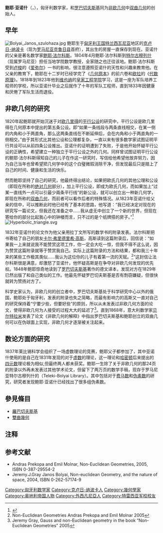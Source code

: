 {{Infobox Scientist 
|name        = 鲍耶·亚诺什
|image       = JanosBolyai.jpg
|image_size  = 200px
|birth_date  = 1802年12月15日
|birth_place = [[克卢日-纳波卡|克卢日-纳波卡]]
|citizenship = 
|nationality = [[匈牙利王国|匈牙利王国]]
|death_date  = 1860年1月27日
|alma_mater  = [[维也纳皇家工程学院|维也纳皇家工程学院]]
|doctoral_advisor = 
|academic_advisors  = 
|doctoral_students = 
|notable_students  = 
|known_for   = [[非欧几何|非欧几何]]
|author_abbrev_bot = 
|author_abbrev_zoo = 
|influences        = 
|death_place = [[特尔古穆列什|特尔古穆列什]]
|fields      = [[几何学|几何学]]
|influenced  = 
|awards      = 
|religion    = 
|signature   = 
|footnotes   = 
}}

'''鲍耶·亚诺什'''（{{lang-hu|'''Bolyai János'''}}，{{bd|1802年|10月15日|1860年|1月27日}}），匈牙利数学家，和[[罗巴切夫斯基|罗巴切夫斯基]]同为[[非欧几何|非欧几何]]中[[双曲几何|双曲几何]]的创始人。

== 早年 ==
[[File:Bolyai_Janos_szulohaza.jpg|thumb]]
鲍耶生于[[匈牙利王国|匈牙利王国]][[特兰西瓦尼亚|特兰西瓦尼亚]]地区的[[克卢日-纳波卡|克卢日-纳波卡]]（现为[[罗马尼亚|罗马尼亚]][[克鲁日县|克鲁日县]]首府），其出生的房屋一直保存到现在。亚诺什的父亲是著名数学家[[鲍耶·法尔科斯|鲍耶·法尔科斯]]。1804年4月鲍耶·法尔科斯到[[特尔古穆列什|特尔古穆列什]]（现属罗马尼亚）担任当地学院数学教授，全家随之也迁往该地。鲍耶·法尔科斯受到[[卢梭|卢梭]]的《[[爱弥尔|爱弥尔]]》一书的影响，很注意遵照亚诺什的天性和兴趣来教育他。在父亲的教育下，鲍耶在十二岁时已经学完了《[[几何原本|几何原本]]》的前六卷和[[欧拉|欧拉]]的《[[代数原理|代数原理]]》。1818年到1823年他到[[维也纳|维也纳]]的[[皇家工程学院|皇家工程学院]]学习，这是一座为军队培养工程师的学校，所以亚诺什毕业之后就作了十年的军队工程师，直到1833年因健康和厌倦了军队生活而退役。

== 非欧几何的研究 ==
1820年起鲍耶就开始沉迷于对[[欧几里得|欧几里得]]的[[平行公设|平行公设]]的研究中，平行公设是欧几里得在几何原本中提出的第五条公设。即“如果一条线段与两条直线相交，在某一侧的内角和小于两直角，那么这两条直线在不断延伸后，会在内角和小于两直角的一侧相交。”由于其形式比其他公设和公理都复杂，一直以来有很多数学家试图证明平行共设可以从前四条公设推出。亚诺什的证明遭到了失败，于是他开始怀疑平行公设的正确性，希望建立一种独立于平行公设之外的几何。同样曾试图证明平行公设的鲍耶·法尔科斯得知自己的儿子在作这一研究时，写信给他希望他放弃努力，因为自己当年也曾希望把几何学中的这个白璧微瑕消除干净，但发现最后只是赔上了自己的时间、健康和生活的快乐。

然而鲍耶坚持了自己的研究，他最终得出结论，如果把欧氏几何的其他公理和公设（即现在所称的[[绝对几何|绝对几何]]部分），加上平行公设，即成为欧氏几何，而如果加上“过某一直线外一点可以引最少兩条平行线”的新公设，就可以创立出一种新几何学，即现在所称的[[双曲几何|双曲几何]]，而前者可以看作后者的特殊情况。从1823年亚诺什给父亲的信中，可以推断此时他已经有了基本的思路，他写道：“我已经决定对现在的研究写一篇论文，但我还在准备之中……我从虚无中创立了一个新的世界，但现在寄给你的部分比起我心中的钟楼而言，只不过的是个纸牌搭的房子。”<ref>{{cite book|title=On the Shoulders of Giants|url=https://archive.org/details/onshouldersofgia0000line|author=Lines, MalcolmE.|isbn=0750301031|year=1994|publisher=Institute of Physics Pub.|location=Bristol}}</ref>
[[File:Hyperbolic_triangle.svg|left]]

1832年亚诺什的论文作为他父亲用拉丁文所写的数学书的附录发表。法尔科斯把书寄给了自己的朋友[[卡尔·弗里德里希·高斯|卡尔·弗里德里希·高斯]]，高斯读到这篇附录后，回信说：“如果我一上来就说我不能赞赏这项工作，你一定会大吃一惊，但我不得不这么说，因为赞赏这篇附录就等于赞赏我自己。实际上这篇附录的方法和结果，都和我三十年来的某些工作极其类似……我认为这位你的儿子有着第一流的天赋。<ref>Non-Euclidean Geometries Andras Prekopa and Emil Molnar 2005</ref>”这封信让法尔科斯很是满意，却激怒了亚诺什，他怀疑高斯是在争夺对非欧几何发现的优先权。1848年鲍耶惊奇地读到了[[罗巴切夫斯基|罗巴切夫斯基]]著作的德文译本，发现对方在1829年已然出版了和自己类似的工作。他最先怀疑罗巴切夫斯基是否有剽窃嫌疑，但很快就转为赞扬对方了。

科学史家认为，非欧几何的创立者中，罗巴切夫斯基处于科学研究中心以外的俄国，鲍耶处于匈牙利，发表的附录也失之简略，而最有影响力的高斯又一直对自己的研究保持着“宁要少些，但要好些”的原则，所以从未发表过非欧几何方面的论文，使得非欧几何为人接受的过程大大的延迟了<ref>Jeremy Gray, Gauss and non-Euclidean geometry in the book “Non-Euclidean Geometries” 2005</ref>。直到1868年，意大利数学家[[贝尔特拉米|贝尔特拉米]]发表了论文《非欧几何的解释》中指出罗巴切夫斯基和鲍耶创立的双曲几何可以在伪球面上实现，非欧几何才逐渐被关注起来。

== 数论方面的研究 ==
1837年莱比锡科学会组织了一场虚数理论的竞赛，鲍耶父子都参加了，其中亚诺什使用的是自己在1831年发现的对于[[虚数|虚数]]的理论，这一理论和[[哈密顿|哈密顿]]后来提出的[[四元数|四元数]]理论极为相似,但最终两人都未获奖。鲍耶一生除了关于非欧几何的那24页的附录以外再未发表过其他学术论文，但留下了两万页的数学手稿，现存于罗马尼亚特尔古穆列什的{{le|泰勒克伊-鲍耶图书馆|Teleki-Bolyai Library}}（Teleki-Bolyai Library）。其中包括对于[[费马数|费马数]]和[[伪素数|伪素数]]的研究，研究者发现鲍耶·亚诺什已经找出了很多组伪素数。

== 參見條目 ==
* [[羅巴切夫斯基|羅巴切夫斯基]]
* [[雙曲幾何|雙曲幾何]]

== 注释 ==
<div class="references-small">
<references />
</div>

== 参考文献 ==
* Andras Prekopa and Emil Molnar, Non-Euclidean Geometries, 2005, ISBN 0-387-29554-2
* Jeremy.J.Gray Janos Bolyai, Non-euclidean Geometry, and the nature of space, 2004, ISBN 0-262-57174-9

{{Authority control}}
{{DEFAULTSORT:bolyai}}
[[Category:匈牙利数学家|Category:匈牙利数学家]]
[[Category:克卢日-纳波卡人|Category:克卢日-纳波卡人]]
[[Category:幾何學家|Category:幾何學家]]
[[Category:奥地利帝国人物|Category:奥地利帝国人物]]
[[Category:外西凡尼亞人|Category:外西凡尼亞人]]
[[Category:特雷西亚军校校友|Category:特雷西亚军校校友]]